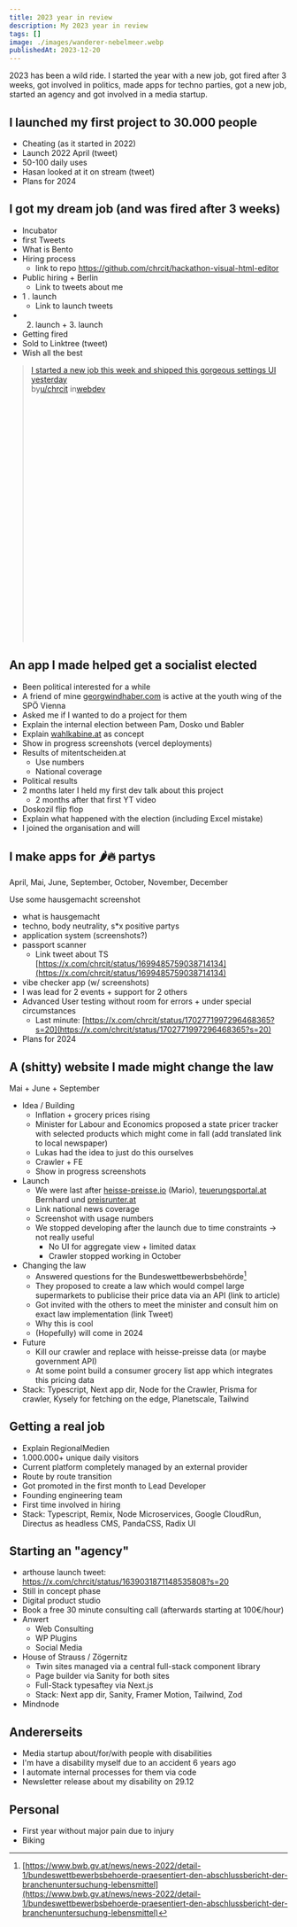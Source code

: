 ```yaml
---
title: 2023 year in review
description: My 2023 year in review
tags: []
image: ./images/wanderer-nebelmeer.webp
publishedAt: 2023-12-20
---
```



2023 has been a wild ride. I started the year with a new job, got fired after 3 weeks, got
involved in politics, made apps for techno parties, got a new job, started an agency and got involved in a media startup.

## I launched my first project to 30.000 people

- Cheating (as it started in 2022)
- Launch 2022 April (tweet)
- 50-100 daily uses
- Hasan looked at it on stream (tweet)
- Plans for 2024

<Tweet id="https://x.com/chrcit/status/1519690205309153282?s=20" />

## I got my dream job (and was fired after 3 weeks)

- Incubator
- first Tweets
- What is Bento
- Hiring process
  - link to repo https://github.com/chrcit/hackathon-visual-html-editor
- Public hiring + Berlin
  - Link to tweets about me
- 1 . launch
  - Link to launch tweets
- 2. launch + 3. launch
- Getting fired
- Sold to Linktree (tweet)
- Wish all the best

<Tweet id="https://x.com/joinbento/status/1610738950292766728?s=20" />

<Tweet id="https://twitter.com/chrcit/status/1630996521738010634" />

<Tweet id="https://x.com/joinbento/status/1665837936607379456?s=20" />

<blockquote
  class="reddit-embed-bq"
  style="height:500px"
  data-embed-height="689"
>
  <a href="https://www.reddit.com/r/webdev/comments/11hvwp9/i_started_a_new_job_this_week_and_shipped_this/">
    I started a new job this week and shipped this gorgeous settings UI
    yesterday
  </a>
  <br /> by<a href="https://www.reddit.com/user/chrcit/">u/chrcit</a> in<a href="https://www.reddit.com/r/webdev/">webdev</a>
</blockquote>
<script
  async=""
  src="https://embed.reddit.com/widgets.js"
  charset="UTF-8"
></script>

## An app I made helped get a socialist elected

- Been political interested for a while
- A friend of mine [georgwindhaber.com](https://georgwindhaber.com) is active at the youth wing of the SPÖ Vienna
- Asked me if I wanted to do a project for them
- Explain the internal election between Pam, Dosko und Babler
- Explain [wahlkabine.at](wahlkabine.at) as concept
- Show in progress screenshots (vercel deployments)
- Results of mitentscheiden.at
  - Use numbers
  - National coverage
- Political results
- 2 months later I held my first dev talk about this project
  - 2 months after that first YT video
- Doskozil flip flop
- Explain what happened with the election (including Excel mistake)
- I joined the organisation and will

## I make apps for 🌶️🔥 partys

April, Mai, June, September, October, November, December

Use some hausgemacht screenshot

- what is hausgemacht
- techno, body neutrality, s\*x positive partys
- application system (screenshots?)
- passport scanner
  - Link tweet about TS [https://x.com/chrcit/status/1699485759038714134](https://x.com/chrcit/status/1699485759038714134)
- vibe checker app (w/ screenshots)
- I was lead for 2 events + support for 2 others
- Advanced User testing without room for errors + under special circumstances
  - Last minute: [https://x.com/chrcit/status/1702771997296468365?s=20](https://x.com/chrcit/status/1702771997296468365?s=20)
- Plans for 2024

## A (shitty) website I made might change the law

Mai + June + September

- Idea / Building
  - Inflation + grocery prices rising
  - Minister for Labour and Economics proposed a state pricer tracker with selected products which might come in fall (add translated link to local newspaper)
  - Lukas had the idea to just do this ourselves
  - Crawler + FE
  - Show in progress screenshots
- Launch
  - We were last after [heisse-preisse.io](heisse-preisse.io) (Mario), [teuerungsportal.at](teuerungsportal.at) Bernhard und [preisrunter.at](preisrunter.at)
  - Link national news coverage
  - Screenshot with usage numbers
  - We stopped developing after the launch due to time constraints -> not really useful
    - No UI for aggregate view + limited datax
    - Crawler stopped working in October
- Changing the law
  - Answered questions for the Bundeswettbewerbsbehörde[^1]
  - They proposed to create a law which would compel large supermarkets to publicise their price data via an API (link to article)
  - Got invited with the others to meet the minister and consult him on exact law implementation (link Tweet)
  - Why this is cool
  - (Hopefully) will come in 2024
- Future
  - Kill our crawler and replace with heisse-preisse data (or maybe government API)
  - At some point build a consumer grocery list app which integrates this pricing data
- Stack: Typescript, Next app dir, Node for the Crawler, Prisma for crawler, Kysely for fetching on the edge, Planetscale, Tailwind

## Getting a real job

- Explain RegionalMedien
- 1.000.000+ unique daily visitors
- Current platform completely managed by an external provider
- Route by route transition
- Got promoted in the first month to Lead Developer
- Founding engineering team
- First time involved in hiring
- Stack: Typescript, Remix, Node Microservices, Google CloudRun, Directus as headless CMS, PandaCSS, Radix UI

## Starting an "agency"

- arthouse launch tweet: https://x.com/chrcit/status/1639031871148535808?s=20
- Still in concept phase
- Digital product studio
- Book a free 30 minute consulting call (afterwards starting at 100€/hour)
- Anwert
  - Web Consulting
  - WP Plugins
  - Social Media
- House of Strauss / Zögernitz
  - Twin sites managed via a central full-stack component library
  - Page builder via Sanity for both sites
  - Full-Stack typesaftey via Next.js
  - Stack: Next app dir, Sanity, Framer Motion, Tailwind, Zod
- Mindnode

## Andererseits

- Media startup about/for/with people with disabilities
- I'm have a disability myself due to an accident 6 years ago
- I automate internal processes for them via code
- Newsletter release about my disability on 29.12

## Personal

- First year without major pain due to injury
- Biking

[^1]: [https://www.bwb.gv.at/news/news-2022/detail-1/bundeswettbewerbsbehoerde-praesentiert-den-abschlussbericht-der-branchenuntersuchung-lebensmittel](https://www.bwb.gv.at/news/news-2022/detail-1/bundeswettbewerbsbehoerde-praesentiert-den-abschlussbericht-der-branchenuntersuchung-lebensmittel)
